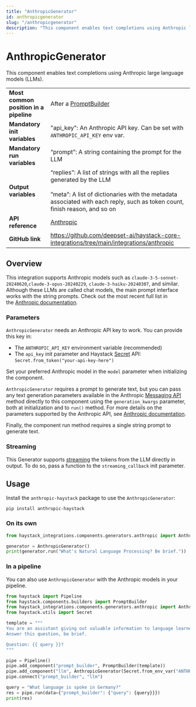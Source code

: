 ```yaml
---
title: "AnthropicGenerator"
id: anthropicgenerator
slug: "/anthropicgenerator"
description: "This component enables text completions using Anthropic large language models (LLMs)."
---
```


# AnthropicGenerator

This component enables text completions using Anthropic large language models (LLMs).

|  |  |
| --- | --- |
| **Most common position in a pipeline** | After a [PromptBuilder](../builders/promptbuilder.mdx)  |
| **Mandatory init variables** | "api_key": An Anthropic API key. Can be set with `ANTHROPIC_API_KEY` env var. |
| **Mandatory run variables** | “prompt”: A string containing the prompt for the LLM |
| **Output variables** | “replies”: A list of strings with all the replies generated by the LLM  <br /> <br />”meta”: A list of dictionaries with the metadata associated with each reply, such as token count, finish reason, and so on |
| **API reference** | [Anthropic](/reference/integrations-anthropic) |
| **GitHub link** | https://github.com/deepset-ai/haystack-core-integrations/tree/main/integrations/anthropic |

## Overview

This integration supports Anthropic models such as `claude-3-5-sonnet-20240620`,`claude-3-opus-20240229`, `claude-3-haiku-20240307`, and similar. Although these LLMs are called chat models, the main prompt interface works with the string prompts. Check out the most recent full list in the [Anthropic documentation](https://docs.anthropic.com/en/docs/about-claude/models).

### Parameters

`AnthropicGenerator` needs an Anthropic API key to work. You can provide this key in:

- The `ANTHROPIC_API_KEY` environment variable (recommended)
- The `api_key` init parameter and Haystack [Secret](../../concepts/secret-management.mdx) API: `Secret.from_token("your-api-key-here")`

Set your preferred Anthropic model in the `model` parameter when initializing the component.

`AnthropicGenerator` requires a prompt to generate text, but you can pass any text generation parameters available in the Anthropic [Messaging API](https://docs.anthropic.com/en/api/messages) method directly to this component using the `generation_kwargs` parameter, both at initialization and to `run()` method. For more details on the parameters supported by the Anthropic API, see [Anthropic documentation](https://docs.anthropic.com).

Finally, the component run method requires a single string prompt to generate text.

### Streaming

This Generator supports [streaming](guides-to-generators/choosing-the-right-generator.mdx#streaming-support) the tokens from the LLM directly in output. To do so, pass a function to the `streaming_callback` init parameter.

## Usage

Install the `anthropic-haystack` package to use the `AnthropicGenerator`:

```shell
pip install anthropic-haystack
```

### On its own

```python
from haystack_integrations.components.generators.anthropic import AnthropicGenerator

generator = AnthropicGenerator()
print(generator.run("What's Natural Language Processing? Be brief."))
```

### In a pipeline

You can also use `AnthropicGenerator` with the Anthropic models in your pipeline.

```python
from haystack import Pipeline
from haystack.components.builders import PromptBuilder
from haystack_integrations.components.generators.anthropic import AnthropicGenerator
from haystack.utils import Secret

template = """
You are an assistant giving out valuable information to language learners.
Answer this question, be brief.

Question: {{ query }}?
"""

pipe = Pipeline()
pipe.add_component("prompt_builder", PromptBuilder(template))
pipe.add_component("llm", AnthropicGenerator(Secret.from_env_var("ANTHROPIC_API_KEY")))
pipe.connect("prompt_builder", "llm")

query = "What language is spoke in Germany?"
res = pipe.run(data={"prompt_builder": {"query": {query}}})
print(res)

```
